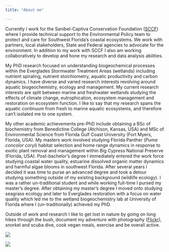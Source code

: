 ```yaml
---
title: "About me"

---
```

<div class = "row">
<div class = "col-md-6">
Currently I work for the Sanibel-Captiva Conservation Foundation ([SCCF](http://www.sccf.org/){target="_blank"}) where I provide technical support to the Environmental Policy team to protect and care for Southwest Florida's coastal ecosystems. We work with partners, local stakeholders, State and Federal agencies to advocate for the environment. In addition to my work with SCCF I also am working collaboratively to develop and hone my research and data analysis abilities.

My PhD research focused on understanding biogeochemical processes within the Everglades Stormwater Treatment Areas (wetlands) including nutrient spiraling, nutrient stoichiometry, aquatic productivity and carbon dynamics. I have diverse and varied research interests revolving around aquatic biogeochemistry, ecology and management. My current research interests are split between marine and freshwater wetlands studying the effects of climate change, eutrophication, ecosystem management and restoration on ecosystem function. I like to say that my research spans the aquatic continuum from fresh to marine aquatic ecosystems, and therefore can't isolated me to one system. 

My other academic achievements pre-PhD include obtaining a BSc of biochemistry from Benedictine College (Atchison, Kansas, USA) and MSc of Environmental Science from Florida Gulf Coast University (Fort Myers, Florida, USA). My masters work involved studying Florida Panther (_Puma concolor coryi_) habitat selection and home range dynamics in response to exotic plant removal and management within Big Cypress National Preserve (Florida, USA). Post-bachelor’s degree I immediately entered the work force studying coastal water quality, estuarine dissolved organic matter dynamics and harmful algae blooms in southwest Florida. After several years I decided it was time to purse an advanced degree and took a detour studying something outside of my existing background (wildlife ecology). I was a rather un-traditional student and while working full-time I pursed my master’s degree. After obtaining my master’s degree I moved onto studying seagrass ecology and later to Everglades restoration with a focus on water quality which led me to the wetland biogeochemistry lab at University of Florida where I (un-traditionally) achieved my PhD. 

Outside of work and research I like to get lost in nature by going on long hikes through the bush, document my adventure with photography ([Flickr](https://www.flickr.com/people/swampthingsjourney/){target="_blank"}), snorkel and scuba dive, cook vegan meals, exercise and be overall active. 
</div>

<div class = "col-md-6">

![ ](images/PJ_dogs.jpg)

![ ](images/Paul_Kara_wetland.JPG)


</div>